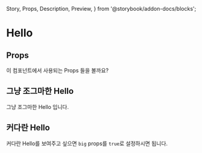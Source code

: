   Story,
  Props,
  Description,
  Preview,
} from '@storybook/addon-docs/blocks';

# Hello

<Hello name='MDX' big={true} />
<Description of={Hello} />

## Props

이 컴포넌트에서 사용되는 Props 들을 볼까요?

<Props of={Hello} />

## 그냥 조그마한 Hello

<Preview>
  <Story id='components-basic-hello--standard' />
</Preview>

그냥 조그마한 Hello 입니다.

## 커다란 Hello

커다란 Hello를 보여주고 싶으면 `big` props를 `true`로 설정하시면 됩니다.

<Preview>
  <Story id='components-basic-hello--big' />
</Preview>
